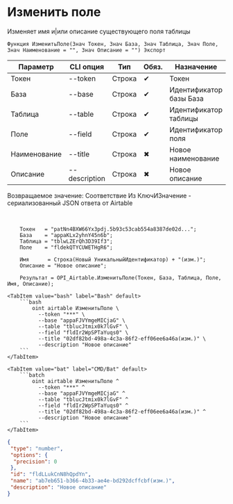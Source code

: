 ﻿---
sidebar_position: 2
description: Изменить поле и другие функции для работы с Airtable в Открытом пакете интеграций - бесплатной open-source библиотеке интеграций для 1С:Предприятие 8, OneScript и CLI
keywords: [1C, 1С, 1С:Предприятие, 1С:Предприятие 8.3, API, Интеграция, Сервисы, Обмен, OneScript, CLI, Airtable]
---


# Изменить поле
 Изменяет имя и|или описание существующего поля таблицы



`Функция ИзменитьПоле(Знач Токен, Знач База, Знач Таблица, Знач Поле, Знач Наименование = "", Знач Описание = "") Экспорт`

  | Параметр | CLI опция | Тип | Обяз. | Назначение |
  |-|-|-|-|-|
  | Токен | --token | Строка | &#x2714; | Токен |
  | База | --base | Строка | &#x2714; | Идентификатор базы База |
  | Таблица | --table | Строка | &#x2714; | Идентификатор таблицы |
  | Поле | --field | Строка | &#x2714; | Идентификатор поля |
  | Наименование | --title | Строка | &#x2716; | Новое наименование |
  | Описание | --description | Строка | &#x2716; | Новое описание |

  
  Возвращаемое значение:   Соответствие Из КлючИЗначение - сериализованный JSON ответа от Airtable

<br/>



```bsl title="Пример использования для 1С:Предприятие/OneScript"
    Токен   = "patNn4BXW66Yx3pdj.5b93c53cab554a8387de02d...";
    База    = "appaKLx2yhnY45n6b";
    Таблица = "tblwLZErQh3D39If3";
    Поле    = "fldekQTYCUWETHgR6";

    Имя      = Строка(Новый УникальныйИдентификатор) + "(изм.)";
    Описание = "Новое описание";

    Результат = OPI_Airtable.ИзменитьПоле(Токен, База, Таблица, Поле, Имя, Описание);
```
    

 <Tabs>
  
    <TabItem value="bash" label="Bash" default>
        ```bash
            oint airtable ИзменитьПоле \
              --token "***" \
              --base "appaFJVYmgeMICjaG" \
              --table "tblucJtmix0k7lGvF" \
              --field "fldIr2WpSPTaYuqs0" \
              --title "02df82bd-498a-4c3a-86f2-eff06ee6a46a(изм.)" \
              --description "Новое описание"
        ```
    </TabItem>
  
    <TabItem value="bat" label="CMD/Bat" default>
        ```batch
            oint airtable ИзменитьПоле ^
              --token "***" ^
              --base "appaFJVYmgeMICjaG" ^
              --table "tblucJtmix0k7lGvF" ^
              --field "fldIr2WpSPTaYuqs0" ^
              --title "02df82bd-498a-4c3a-86f2-eff06ee6a46a(изм.)" ^
              --description "Новое описание"
        ```
    </TabItem>
</Tabs>


```json title="Результат"
{
 "type": "number",
 "options": {
  "precision": 0
 },
 "id": "fldLLukCnN8hQpdYn",
 "name": "ab7eb651-b366-4b33-ae4e-bd292dcffcbf(изм.)",
 "description": "Новое описание"
}
```

